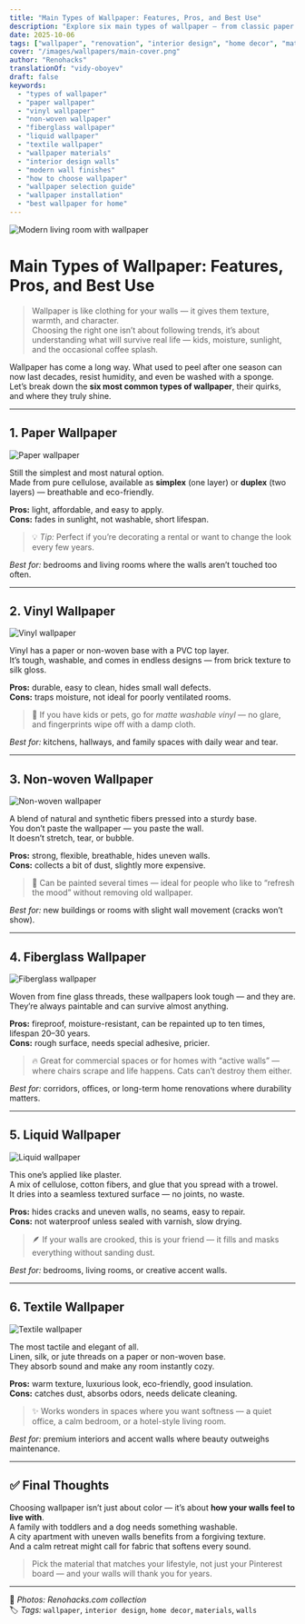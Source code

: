 ```yaml
---
title: "Main Types of Wallpaper: Features, Pros, and Best Use"
description: "Explore six main types of wallpaper — from classic paper to modern fiberglass. Real insights on durability, texture, and where each works best."
date: 2025-10-06
tags: ["wallpaper", "renovation", "interior design", "home decor", "materials", "walls"]
cover: "/images/wallpapers/main-cover.png"
author: "Renohacks"
translationOf: "vidy-oboyev"
draft: false
keywords:
  - "types of wallpaper"
  - "paper wallpaper"
  - "vinyl wallpaper"
  - "non-woven wallpaper"
  - "fiberglass wallpaper"
  - "liquid wallpaper"
  - "textile wallpaper"
  - "wallpaper materials"
  - "interior design walls"
  - "modern wall finishes"
  - "how to choose wallpaper"
  - "wallpaper selection guide"
  - "wallpaper installation"
  - "best wallpaper for home"
---
```


![Modern living room with wallpaper](/images/wallpapers/cover.png)

#  Main Types of Wallpaper: Features, Pros, and Best Use

> Wallpaper is like clothing for your walls — it gives them texture, warmth, and character.  
Choosing the right one isn’t about following trends, it’s about understanding what will survive real life — kids, moisture, sunlight, and the occasional coffee splash.

Wallpaper has come a long way. What used to peel after one season can now last decades, resist humidity, and even be washed with a sponge.  
Let’s break down the **six most common types of wallpaper**, their quirks, and where they truly shine.

---

## 1. Paper Wallpaper

![Paper wallpaper](/images/wallpapers/paper.png)

Still the simplest and most natural option.  
Made from pure cellulose, available as **simplex** (one layer) or **duplex** (two layers) — breathable and eco-friendly.

**Pros:** light, affordable, and easy to apply.  
**Cons:** fades in sunlight, not washable, short lifespan.

> 💡 *Tip:* Perfect if you’re decorating a rental or want to change the look every few years.

*Best for:* bedrooms and living rooms where the walls aren’t touched too often.

---

## 2. Vinyl Wallpaper

![Vinyl wallpaper](/images/wallpapers/vinyl.png)

Vinyl has a paper or non-woven base with a PVC top layer.  
It’s tough, washable, and comes in endless designs — from brick texture to silk gloss.

**Pros:** durable, easy to clean, hides small wall defects.  
**Cons:** traps moisture, not ideal for poorly ventilated rooms.

> 🧽 If you have kids or pets, go for *matte washable vinyl* — no glare, and fingerprints wipe off with a damp cloth.

*Best for:* kitchens, hallways, and family spaces with daily wear and tear.

---

## 3. Non-woven Wallpaper

![Non-woven wallpaper](/images/wallpapers/nonwoven.png)

A blend of natural and synthetic fibers pressed into a sturdy base.  
You don’t paste the wallpaper — you paste the wall.  
It doesn’t stretch, tear, or bubble.

**Pros:** strong, flexible, breathable, hides uneven walls.  
**Cons:** collects a bit of dust, slightly more expensive.

> 🎨 Can be painted several times — ideal for people who like to “refresh the mood” without removing old wallpaper.

*Best for:* new buildings or rooms with slight wall movement (cracks won’t show).

---

## 4. Fiberglass Wallpaper

![Fiberglass wallpaper](/images/wallpapers/fiberglass.png)

Woven from fine glass threads, these wallpapers look tough — and they are.  
They’re always paintable and can survive almost anything.

**Pros:** fireproof, moisture-resistant, can be repainted up to ten times, lifespan 20–30 years.  
**Cons:** rough surface, needs special adhesive, pricier.

> 🔥 Great for commercial spaces or for homes with “active walls” — where chairs scrape and life happens. Cats can’t destroy them either.

*Best for:* corridors, offices, or long-term home renovations where durability matters.

---

## 5. Liquid Wallpaper

![Liquid wallpaper](/images/wallpapers/liquid.png)

This one’s applied like plaster.  
A mix of cellulose, cotton fibers, and glue that you spread with a trowel.  
It dries into a seamless textured surface — no joints, no waste.

**Pros:** hides cracks and uneven walls, no seams, easy to repair.  
**Cons:** not waterproof unless sealed with varnish, slow drying.

> 🪶 If your walls are crooked, this is your friend — it fills and masks everything without sanding dust.

*Best for:* bedrooms, living rooms, or creative accent walls.

---

## 6. Textile Wallpaper

![Textile wallpaper](/images/wallpapers/textile.png)

The most tactile and elegant of all.  
Linen, silk, or jute threads on a paper or non-woven base.  
They absorb sound and make any room instantly cozy.

**Pros:** warm texture, luxurious look, eco-friendly, good insulation.  
**Cons:** catches dust, absorbs odors, needs delicate cleaning.

> ✨ Works wonders in spaces where you want softness — a quiet office, a calm bedroom, or a hotel-style living room.

*Best for:* premium interiors and accent walls where beauty outweighs maintenance.

---

## ✅ Final Thoughts

Choosing wallpaper isn’t just about color — it’s about **how your walls feel to live with**.  
A family with toddlers and a dog needs something washable.  
A city apartment with uneven walls benefits from a forgiving texture.  
And a calm retreat might call for fabric that softens every sound.

> Pick the material that matches your lifestyle, not just your Pinterest board — and your walls will thank you for years.

---

📸 *Photos: Renohacks.com collection*  
🏷️ *Tags:* `wallpaper`, `interior design`, `home decor`, `materials`, `walls`
